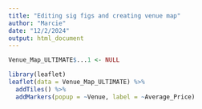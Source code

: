 ```yaml
---
title: "Editing sig figs and creating venue map"
author: "Marcie"
date: "12/2/2024"
output: html_document
---
```



```r
Venue_Map_ULTIMATE$...1 <- NULL
```

```r
library(leaflet)
leaflet(data = Venue_Map_ULTIMATE) %>%
  addTiles() %>%
  addMarkers(popup = ~Venue, label = ~Average_Price)
```

